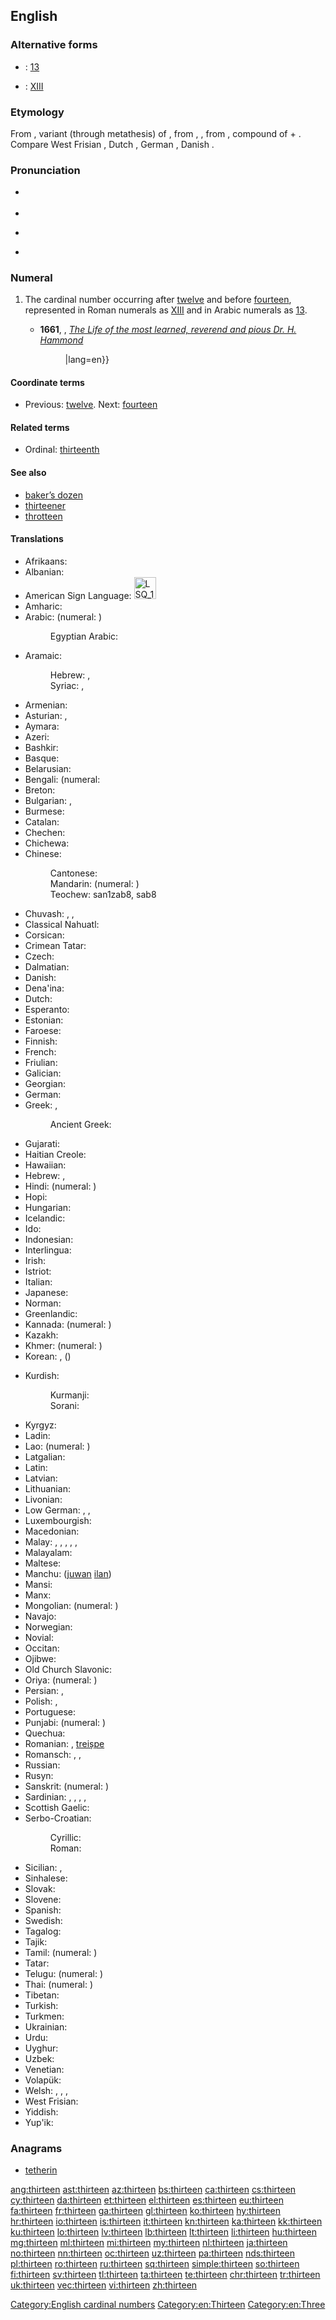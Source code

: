 ==English==
{{number box|en|13}}
{{wikipedia}}

===Alternative forms===
* {{w|Arabic numerals}}: [[13]]
* {{w|Roman numerals}}: [[XIII]]

===Etymology===
From {{etyl|enm|en}} {{term|thirttene|lang=enm}}, variant (through metathesis) of {{term|thrittene|lang=enm}}, from {{etyl|ang|en}} {{m|ang|þreotīene}}, {{term|þreotene|lang=ang}}, from {{etyl|gem-pro|en}} {{m|gem-pro|*þritehun}}, compound of {{m|gem-pro|*þrīz|gloss=three}} + {{m|gem-pro|*tehun|gloss=teen}}. Compare West Frisian {{term|trettjin|lang=fy}}, Dutch {{term|dertien|lang=nl}}, German {{term|dreizehn|lang=de}}, Danish {{term|tretten|lang=da}}.

===Pronunciation===
* {{qualifier|next word stressed near the first syllable}}
*: {{a|UK}} {{IPA|/ˈθɜː.tiːn/|lang=en}}
*: {{a|US}} {{IPA|/ˈθɝ.tin/|lang=en}}
* {{audio|en-us-thirteen.ogg|Audio (US)|lang=en}}
* {{qualifier|next word stressed after the first syllable}}
*: {{a|UK}} {{IPA|/ˌθɜːˈtiːn/|lang=en}}
*: {{a|US}} {{IPA|/ˌθɝˈtin/|lang=en}}
* {{rhymes|iːn|lang=en}}

===Numeral===
{{head|en|numeral}}

# The cardinal number occurring after [[twelve]] and before [[fourteen]], represented in Roman numerals as [[XIII]] and in Arabic numerals as [[13]].
#: {{usex|There are '''thirteen''' cards of each of the four suits in a deck of playing cards.|lang=en}}
#* '''1661''', {{w|John Fell (bishop)|John Fell}}, ''[http://archive.org/stream/a615775104worduoft/a615775104worduoft_djvu.txt The Life of the most learned, reverend and pious Dr. H. Hammond]''
#*: {{usex|During the whole time of his abode in the university he generally spent '''thirteen''' hours of the day in study; by which assiduity besides an exact dispatch of the whole course of philosophy, he read over in a manner all classic authors that are extant{{...}}|lang=en}}

====Coordinate terms====
* Previous: [[twelve]]. Next: [[fourteen]]

====Related terms====
* Ordinal: [[thirteenth]]

====See also====
* [[baker's dozen|baker’s dozen]]
* [[thirteener]]
* [[throtteen]]

====Translations====
{{trans-top|the cardinal number occurring after twelve and before fourteen}}
* Afrikaans: {{t|af|dertien}}
* Albanian: {{t|sq|trembëdhjetë}}
* American Sign Language: [[Image:LSQ 13.jpg|35px]] {{t|ase|Hu@Side-PalmBack Flatten}}
* Amharic: {{t|am|አስራሶስት|sc=Ethi}}
* Arabic: {{t|ar|ثَلَاثَةَ عَشَرَ}} (numeral: {{lang|und|sc=Arab|[[١٣]]}})
*: Egyptian Arabic: {{t|arz|تلاتاشر|tr=talataašar}}
* Aramaic:
*: Hebrew: {{t|arc|תלתעסר|tr=tlātha‘sar|m}}, {{t|arc|תלתעסרא|tr=tlātha‘esrē|f}}
*: Syriac: {{t|arc|ܬܠܬܥܣܪ|tr=tlātha‘sar|m}}, {{t|arc|ܬܠܬܥܣܪܐ|tr=tlātha‘esrē|f}}
* Armenian: {{t+|hy|տասներեք}}
* Asturian: {{t+|ast|trece}}, {{t+|ast|trelce}}
* Aymara: {{t|ay|tunka kimsani}}
* Azeri: {{t+|az|on üç}}
* Bashkir: {{t|ba|ун өс|sc=Cyrl}}
* Basque: {{t+|eu|hamahiru}}
* Belarusian: {{t|be|трына́ццаць}}
* Bengali: {{t|bn|তেরো|tr=tero}} (numeral: {{t|bn|১৩}}
* Breton: {{t+|br|trizek}}
* Bulgarian: {{t|bg|трина́десет}}, {{t|bg|трина́йсет}}
* Burmese: {{t|my|ဆယ့်သုံး|sc=Mymr}}
* Catalan: {{t+|ca|tretze}}
* Chechen: {{t|ce|кхойтта}}
* Chichewa: {{t|ny|khumi n'zitatu}}
* Chinese:
*: Cantonese: {{t|yue|十三|tr=sap6 saam1|sc=Hani}}
*: Mandarin: {{t+|cmn|十三|tr=shísān}} (numeral: {{t|cmn|拾參}})
*: Teochew: san1zab8, sab8
* Chuvash: {{t|cv|вунвиççӗ|sc=Cyrl}}, {{t|cv|вунвиçӗ|sc=Cyrl}}, {{t|cv|вунвиçç|sc=Cyrl}}
* Classical Nahuatl: {{t|nci|mahtlāctli omēyi}}
* Corsican: {{t|co|trèdeci}}
* Crimean Tatar: {{t|crh|on üç}}
* Czech: {{t+|cs|třináct}}
* Dalmatian: {{t|dlm|tretco}}
* Danish: {{t+|da|tretten}}
* Dena'ina: {{t|tfn|tuq'i beq'di}}
* Dutch: {{t+|nl|dertien|f}}
* Esperanto: {{t|eo|dek tri}}
* Estonian: {{t+|et|kolmteist}}
* Faroese: {{t|fo|trettan}}
* Finnish: {{t+|fi|kolmetoista}}
* French: {{t+|fr|treize|m}}
* Friulian: {{t|fur|tredis}}
* Galician: {{t+|gl|trece}}
* Georgian: {{t|ka|ცამეტი}}
* German: {{t+|de|dreizehn}}
* Greek: {{t+|el|δεκατρείς|m|f}}, {{t+|el|δεκατρία|n}}
*: Ancient Greek: {{t|grc|τρισκαίδεκα}}
* Gujarati: {{t+|gu|તેર|tr=ter}}
* Haitian Creole: {{t|ht|trèz}}
* Hawaiian: {{t|haw|ʻumikūmākolu}}
* Hebrew: {{t|he|שְׁלֹשׁ־עֶשְׂרֵה|tr=shlosh esre|f}} {{qualifier|used in counting}}, {{t|he|שְׁלוֹשָה־עָשָׂר|tr=shlosha asar|m}}
* Hindi: {{t|hi|तेरह|tr=terah}} (numeral: {{t+|hi|१३}})
* Hopi: {{t|hop|pakwt niikyang paykomuy siikya’ta}}
* Hungarian: {{t+|hu|tizenhárom}}
* Icelandic: {{t+|is|þrettán}}
* Ido: {{t|io|dek-e-tri}}
* Indonesian: {{t|id|tiga belas}}
* Interlingua: {{t|ia|dece-tres}}
* Irish: {{t+|ga|trí déag}}
* Istriot: {{t|ist|tridase}}
* Italian: {{t+|it|tredici|m}}
* Japanese: {{t+|ja|十三|tr=じゅうさん, jū-san}}
* Norman: {{t|nrf|treize}}
* Greenlandic: {{t|kl|aqqaniq-pingasut}}
* Kannada: {{t+|kn|ಹದಿಮೂರು}} (numeral: {{t|kn|೧೩}})
* Kazakh: {{t+|kk|он үш|sc=Cyrl}}
* Khmer: {{t|km|ដប់បី|tr=dop bei}} (numeral: {{l|km|១៣}})
* Korean: {{t+|ko|열셋}}, {{t+|ko|십삼}} ({{t+|ko|十三}})
{{trans-mid}}
* Kurdish:
*: Kurmanji: {{t+|ku|sêzde}}
*: Sorani: {{t|ckb|سیانزە|tr=siyanze, syanze}}
* Kyrgyz: {{t+|ky|он үч|sc=Cyrl}}
* Ladin: {{t|lld|tredesc}}
* Lao: {{t|lo|ສິບສາມ|sc=Laoo}} (numeral: {{l|lo|໑໓}})
* Latgalian: {{t|ltg|treispadsmit}}
* Latin: {{t+|la|tredecim}}
* Latvian: {{t+|lv|trīspadsmit}}
* Lithuanian: {{t+|lt|trylika}}
* Livonian: {{t|liv|kuolmtuoistõn}}
* Low German: {{t+|nds|dörteihn}}, {{t|nds|dötteihn}}, {{t|nds|dorteihn}}
* Luxembourgish: {{t-needed|lb}}
* Macedonian: {{t|mk|трина́есет}}
* Malay: {{t|ms|tiga belas}}, {{t|ms|telu belas}}, {{t|ms|sepuluh tiga}}, {{t|ms|sepuluh telu}}, {{t|ms|satu puluh tiga}}, {{t|ms|satu puluh telu}}
* Malayalam: {{t+|ml|പതിമൂന്ന്|sc=Mlym}}
* Maltese: {{t|mt|tlettax}}
* Manchu: ([[juwan]] [[ilan]])
* Mansi: {{t|mns|хурумхуйплов|tr=xūrumxujplow}}
* Manx: {{t|gv|tree jeig}}
* Mongolian: {{t|mn|арван гурав|sc=Cyrl}} (numeral: {{t|mn|᠑᠓|sc=Mong}})
* Navajo: {{t|nv|tááʼtsʼáadah}}
* Norwegian: {{t+|no|tretten}}
* Novial: {{t|nov|dek-tri}}
* Occitan: {{t+|oc|tretze}}
* Ojibwe: {{t|oj|ashi-niswi}}
* Old Church Slavonic: {{t|cu|трьѥ на дєсѧтє|sc=Cyrs}}
* Oriya: {{t|or|ତେର|tr=ter|sc=Orya}} (numeral: {{t|or|୧୩}})
* Persian: {{t+|fa|سیزده|tr=sizdah}}, {{t|fa|۱۳|sc=fa-Arab}} {{qualifier|numeral}}
* Polish: {{t+|pl|trzynaście}}, {{qualifier|collective}} {{t|pl|trzynaścioro}}
* Portuguese: {{t+|pt|treze}}
* Punjabi: {{t|pa|ਤੇਰ੍ਹਾਂ|tr=terhāṅ|sc=Guru}} (numeral: {{l|pa|੧੩}})
* Quechua: {{t|qu|chunka kimsayuq}}
* Romanian: {{t+|ro|treisprezece}}, [[treișpe]] {{qualifier|informal}}
* Romansch: {{t|rm|tredesch}}, {{t|rm|tredisch}}, {{t|rm|traidesch}}
* Russian: {{t+|ru|трина́дцать}}
* Rusyn: {{t|rue|трина́дцить|sc=Cyrl}}
* Sanskrit: {{t|sa|त्रयोदश}} (numeral: {{l|sa|१३}})
* Sardinian: {{t|sc|trechi}}, {{t|sc|treghi}}, {{t|sc|treci}}, {{t|sc|tréichi}}, {{t|sc|trexi}}
* Scottish Gaelic: {{t|gd|trì deug}}
* Serbo-Croatian:
*: Cyrillic: {{t|sh|тринаест}}
*: Roman: {{t|sh|trinaest}}
* Sicilian: {{t+|scn|trìdici}}, {{t+|scn|trìrici}}
* Sinhalese: {{t|si|දහතුන}}
* Slovak: {{t|sk|trinásť}}
* Slovene: {{t+|sl|trinajst}}
* Spanish: {{t+|es|trece}}
* Swedish: {{t+|sv|tretton}}
* Tagalog: {{t+|tl|labintatlo}}
* Tajik: {{t|tg|сездаҳ|sc=Cyrl}}
* Tamil: {{t+|ta|பதின்மூன்று}} (numeral: {{l|ta|௰௩}})
* Tatar: {{t|tt|унөч|sc=Cyrl}}
* Telugu: {{t+|te|పదమూడు}} (numeral: {{l|te|౧౩}})
* Thai: {{t|th|สิบสาม|tr=sìp săam}} (numeral: {{l|th|๑๓}})
* Tibetan: {{t|bo|བཅུ་གསུམ|sc=Tibt}}
* Turkish: {{t+|tr|on üç}}
* Turkmen: {{t+|tk|on üç}}
* Ukrainian: {{t+|uk|трина́дцять}}
* Urdu: {{t|ur|تیرہ|tr=terah}}
* Uyghur: {{t+|ug|ئون ئۈچ|sc=ug-Arab}}
* Uzbek: {{t|uz|o‘n uch}}
* Venetian: {{t|vec|tredese}}
* Volapük: {{t|vo|degkil}}
* Welsh: {{t|cy|tri ar ddeg|m}} {{qualifier|vigesimal, traditional}}, {{t|cy|tair ar ddeg|f}} {{qualifier|vigesimal}}, {{t|cy|un deg tri}} {{qualifier|decimal}}, {{t|cy|undeg tair|f}}
* West Frisian: {{t+|fy|trettjin}}
* Yiddish: {{t|yi|דרײַצן}}
* Yup'ik: {{t|esu|qula pingayun}}
{{trans-bottom}}

===Anagrams===
* [[tetherin#English|tetherin]]

[[Category:English cardinal numbers]]
[[Category:en:Thirteen]]
[[Category:en:Three]]

[[ang:thirteen]]
[[ast:thirteen]]
[[az:thirteen]]
[[bs:thirteen]]
[[ca:thirteen]]
[[cs:thirteen]]
[[cy:thirteen]]
[[da:thirteen]]
[[et:thirteen]]
[[el:thirteen]]
[[es:thirteen]]
[[eu:thirteen]]
[[fa:thirteen]]
[[fr:thirteen]]
[[ga:thirteen]]
[[gl:thirteen]]
[[ko:thirteen]]
[[hy:thirteen]]
[[hr:thirteen]]
[[io:thirteen]]
[[is:thirteen]]
[[it:thirteen]]
[[kn:thirteen]]
[[ka:thirteen]]
[[kk:thirteen]]
[[ku:thirteen]]
[[lo:thirteen]]
[[lv:thirteen]]
[[lb:thirteen]]
[[lt:thirteen]]
[[li:thirteen]]
[[hu:thirteen]]
[[mg:thirteen]]
[[ml:thirteen]]
[[mi:thirteen]]
[[my:thirteen]]
[[nl:thirteen]]
[[ja:thirteen]]
[[no:thirteen]]
[[nn:thirteen]]
[[oc:thirteen]]
[[uz:thirteen]]
[[pa:thirteen]]
[[nds:thirteen]]
[[pl:thirteen]]
[[ro:thirteen]]
[[ru:thirteen]]
[[sq:thirteen]]
[[simple:thirteen]]
[[so:thirteen]]
[[fi:thirteen]]
[[sv:thirteen]]
[[tl:thirteen]]
[[ta:thirteen]]
[[te:thirteen]]
[[chr:thirteen]]
[[tr:thirteen]]
[[uk:thirteen]]
[[vec:thirteen]]
[[vi:thirteen]]
[[zh:thirteen]]